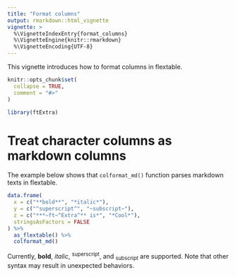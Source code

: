 ```yaml
---
title: "Format columns"
output: rmarkdown::html_vignette
vignette: >
  %\VignetteIndexEntry{format_columns}
  %\VignetteEngine{knitr::rmarkdown}
  %\VignetteEncoding{UTF-8}
---
```


This vignette introduces how to format columns in flextable.

```r
knitr::opts_chunk$set(
  collapse = TRUE,
  comment = "#>"
)
```

```r
library(ftExtra)
```

# Treat character columns as markdown columns

The example below shows that `colformat_md()` function parses markdown texts in flextable.

```r
data.frame(
  x = c("**bold**", "*italic*"),
  y = c("^superscript^", "~subscript~"),
  z = c("***~ft~^Extra^** is*", "*Cool*"),
  stringsAsFactors = FALSE
) %>%
  as_flextable() %>%
  colformat_md()
```

Currently, **bold**, *italic*, ^superscript^, and ~subscript~ are supported.
Note that other syntax may result in unexpected behaviors.
